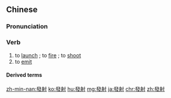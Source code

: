 {{also|发射}}
==Chinese==
{{zh-forms|s=发射}}

===Pronunciation===
{{zh-pron
|m=fāshè
|c=faat3 se6
|mn=hoat-siā
|ma=Zh-fashè.ogg
|cat=v
}}

===Verb===
{{zh-verb}}

# to [[launch]] {{gloss|a projectile}}; to [[fire]] {{gloss|a gun}}; to [[shoot]]
# to [[emit]] {{gloss|a particle}}

====Derived terms====
{{zh-der|發射臺|發射站}}

[[zh-min-nan:發射]]
[[ko:發射]]
[[hu:發射]]
[[mg:發射]]
[[ja:發射]]
[[chr:發射]]
[[zh:發射]]
